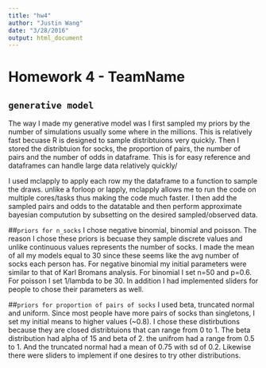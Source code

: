 ```yaml
---
title: "hw4"
author: "Justin Wang"
date: "3/28/2016"
output: html_document
---
```


Homework 4 - TeamName
========================================================

## `generative model`
The way I made my generative model was I first sampled my priors by the number of simulations usually some where in the millions. This is relatively fast becuase R is designed to sample distribtuions very quickly. Then I stored the distribtuion for socks, the proportion of pairs, the number of pairs and the number of odds in dataframe. This is for easy reference and dataframes can handle large data relatively quickly/ 

I used mclapply to apply each row my the dataframe to a function to sample the draws. unlike a forloop or lapply, mclapply allows me to run the code on multiple cores/tasks thus making the code much faster. 
I then add the sampled pairs and odds to the datatable and then perform approximate bayesian computution by subsetting on the desired sampled/observed data. 

##`priors for n_socks`
I chose negative binomial, binomial and poisson. The reason I chose these priors is becuase they sample discrete values and unlike continuous values represents the number of socks. I made the mean of all my models equal to 30 since these seems like the avg number of socks each person has. For negative binomial my initial parameters were similar to that of Karl Bromans analysis. For binomial I set n=50 and p=0.6. For poisson I set 1/lambda to be 30. In addition I had implemented sliders for people to chose their parameters as well. 

##`priors for proportion of pairs of socks`
I used beta, truncated normal and uniform. Since most people have more pairs of socks than singletons, I set my initial means to higher values (~0.8). I chose these distirbutions because they are closed distribtuions that can range from 0 to 1. The beta distribution had alpha of 15 and beta of 2. the unifrom had a range from 0.5 to 1. And the truncated normal had a mean of 0.75 with sd of 0.2. Likewise there were sliders to implement if one desires to try other distributions. 

